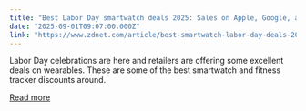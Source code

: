```yaml
---
title: "Best Labor Day smartwatch deals 2025: Sales on Apple, Google, and Samsung watches"
date: "2025-09-01T09:07:00.000Z"
link: "https://www.zdnet.com/article/best-smartwatch-labor-day-deals-2025/"
---
```


Labor Day celebrations are here and retailers are offering some excellent deals on wearables. These are some of the best smartwatch and fitness tracker discounts around.

[Read more](https://www.zdnet.com/article/best-smartwatch-labor-day-deals-2025/)
